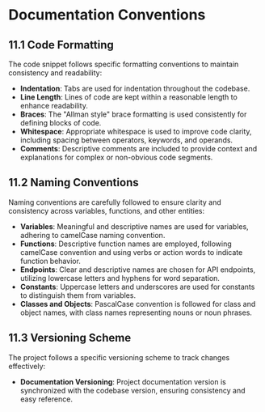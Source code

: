 # Documentation Conventions

## 11.1 Code Formatting

The code snippet follows specific formatting conventions to maintain consistency and readability:

- **Indentation**: Tabs are used for indentation throughout the codebase.
- **Line Length**: Lines of code are kept within a reasonable length to enhance readability.
- **Braces**: The "Allman style" brace formatting is used consistently for defining blocks of code.
- **Whitespace**: Appropriate whitespace is used to improve code clarity, including spacing between operators, keywords, and operands.
- **Comments**: Descriptive comments are included to provide context and explanations for complex or non-obvious code segments.

## 11.2 Naming Conventions

Naming conventions are carefully followed to ensure clarity and consistency across variables, functions, and other entities:

- **Variables**: Meaningful and descriptive names are used for variables, adhering to camelCase naming convention.
- **Functions**: Descriptive function names are employed, following camelCase convention and using verbs or action words to indicate function behavior.
- **Endpoints**: Clear and descriptive names are chosen for API endpoints, utilizing lowercase letters and hyphens for word separation.
- **Constants**: Uppercase letters and underscores are used for constants to distinguish them from variables.
- **Classes and Objects**: PascalCase convention is followed for class and object names, with class names representing nouns or noun phrases.

## 11.3 Versioning Scheme

The project follows a specific versioning scheme to track changes effectively:
- **Documentation Versioning**: Project documentation version is synchronized with the codebase version, ensuring consistency and easy reference.

